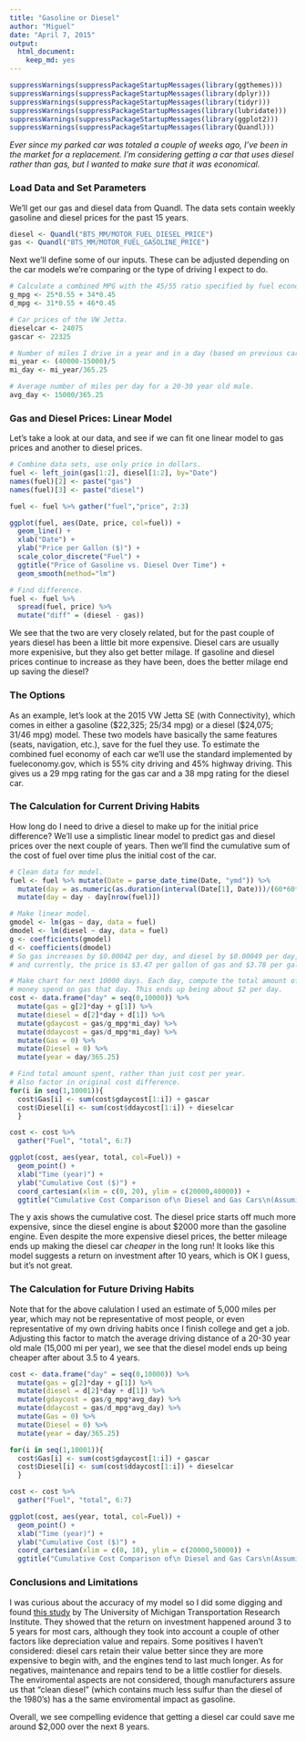```yaml
---
title: "Gasoline or Diesel"
author: "Miguel"
date: "April 7, 2015"
output:
  html_document:
    keep_md: yes
---
```


```r
suppressWarnings(suppressPackageStartupMessages(library(ggthemes)))
suppressWarnings(suppressPackageStartupMessages(library(dplyr)))
suppressWarnings(suppressPackageStartupMessages(library(tidyr)))
suppressWarnings(suppressPackageStartupMessages(library(lubridate)))
suppressWarnings(suppressPackageStartupMessages(library(ggplot2)))
suppressWarnings(suppressPackageStartupMessages(library(Quandl)))
```


*Ever since my parked car was totaled a couple of weeks ago, I've been in the market for a replacement. I'm considering getting a car that uses diesel rather than gas, but I wanted to make sure that it was economical.*

### Load Data and Set Parameters

We'll get our gas and diesel data from Quandl. The data sets contain weekly gasoline and diesel prices for the past 15 years.

```r
diesel <- Quandl("BTS_MM/MOTOR_FUEL_DIESEL_PRICE")
gas <- Quandl("BTS_MM/MOTOR_FUEL_GASOLINE_PRICE")
```

Next we'll define some of our inputs. These can be adjusted depending on the car models we're comparing or the type of driving I expect to do.

```r
# Calculate a combined MPG with the 45/55 ratio specified by fuel economy.gov:
g_mpg <- 25*0.55 + 34*0.45 
d_mpg <- 31*0.55 + 46*0.45

# Car prices of the VW Jetta.
dieselcar <- 24075 
gascar <- 22325

# Number of miles I drive in a year and in a day (based on previous car).
mi_year <- (40000-15000)/5
mi_day <- mi_year/365.25

# Average number of miles per day for a 20-30 year old male.
avg_day <- 15000/365.25
```

### Gas and Diesel Prices: Linear Model

Let's take a look at our data, and see if we can fit one linear model to gas prices and another to diesel prices.

```r
# Combine data sets, use only price in dollars.
fuel <- left_join(gas[1:2], diesel[1:2], by="Date")
names(fuel)[2] <- paste("gas")
names(fuel)[3] <- paste("diesel")

fuel <- fuel %>% gather("fuel","price", 2:3)

ggplot(fuel, aes(Date, price, col=fuel)) + 
  geom_line() + 
  xlab("Date") +
  ylab("Price per Gallon ($)") +  
  scale_color_discrete("Fuel") + 
  ggtitle("Price of Gasoline vs. Diesel Over Time") +
  geom_smooth(method="lm")

# Find difference.
fuel <- fuel %>% 
  spread(fuel, price) %>%
  mutate("diff" = (diesel - gas))
```

We see that the two are very closely related, but for the past couple of years diesel has been a little bit more expensive. Diesel cars are usually more expenisive, but they also get better milage. If gasoline and diesel prices continue to increase as they have been, does the better milage end up saving the diesel?

### The Options

As an example, let's look at the 2015 VW Jetta SE (with Connectivity), which comes in either a gasoline ($22,325; 25/34 mpg) or a diesel ($24,075; 31/46 mpg) model. These two models have basically the same features (seats, navigation, etc.), save for the fuel they use.  To estimate the combined fuel economy of each car we'll use the standard implemented by fueleconomy.gov, which is 55% city driving and 45% highway driving. This gives us a 29 mpg rating for the gas car and a 38 mpg rating for the diesel car. 

### The Calculation for Current Driving Habits

How long do I need to drive a diesel to make up for the initial price difference? We'll use a simplistic linear model to predict gas and diesel prices over the next couple of years. Then we'll find the cumulative sum of the cost of fuel over time plus the initial cost of the car. 

```r
# Clean data for model.
fuel <- fuel %>% mutate(Date = parse_date_time(Date, "ymd")) %>%
  mutate(day = as.numeric(as.duration(interval(Date[1], Date)))/(60*60*24)) %>%
  mutate(day = day - day[nrow(fuel)])

# Make linear model.
gmodel <- lm(gas ~ day, data = fuel)
dmodel <- lm(diesel ~ day, data = fuel)
g <- coefficients(gmodel)
d <- coefficients(dmodel)
# So gas increases by $0.00042 per day, and diesel by $0.00049 per day, 
# and currently, the price is $3.47 per gallon of gas and $3.78 per gallon of diesel.

# Make chart for next 10000 days. Each day, compute the total amount of
# money spend on gas that day. This ends up being about $2 per day.
cost <- data.frame("day" = seq(0,10000)) %>%
  mutate(gas = g[2]*day + g[1]) %>%
  mutate(diesel = d[2]*day + d[1]) %>%
  mutate(gdaycost = gas/g_mpg*mi_day) %>%
  mutate(ddaycost = gas/d_mpg*mi_day) %>%
  mutate(Gas = 0) %>%
  mutate(Diesel = 0) %>%
  mutate(year = day/365.25)

# Find total amount spent, rather than just cost per year.
# Also factor in original cost difference.
for(i in seq(1,10001)){
  cost$Gas[i] <- sum(cost$gdaycost[1:i]) + gascar
  cost$Diesel[i] <- sum(cost$ddaycost[1:i]) + dieselcar
  }

cost <- cost %>%
  gather("Fuel", "total", 6:7)

ggplot(cost, aes(year, total, col=Fuel)) + 
  geom_point() +
  xlab("Time (year)") + 
  ylab("Cumulative Cost ($)") +
  coord_cartesian(xlim = c(0, 20), ylim = c(20000,40000)) +
  ggtitle("Cumulative Cost Comparison of\n Diesel and Gas Cars\n(Assuming 5,000 mi per Year)")
```

The y axis shows the cumulative cost. The diesel price starts off much more expensive, since the diesel engine is about $2000 more than the gasoline engine. Even despite the more expensive diesel prices, the better mileage ends up making the diesel car *cheaper* in the long run! It looks like this model suggests a return on investment after 10 years, which is OK I guess, but it's not great.

### The Calculation for Future Driving Habits

Note that for the above calulation I used an estimate of 5,000 miles per year, which may not be representative of most people, or even representative of my own driving habits once I finish college and get a job. Adjusting this factor to match the average driving distance of a 20-30 year old male (15,000 mi per year), we see that the diesel model ends up being cheaper after about 3.5 to 4 years.

```r
cost <- data.frame("day" = seq(0,10000)) %>%
  mutate(gas = g[2]*day + g[1]) %>%
  mutate(diesel = d[2]*day + d[1]) %>%
  mutate(gdaycost = gas/g_mpg*avg_day) %>%
  mutate(ddaycost = gas/d_mpg*avg_day) %>%
  mutate(Gas = 0) %>%
  mutate(Diesel = 0) %>%
  mutate(year = day/365.25)

for(i in seq(1,10001)){
  cost$Gas[i] <- sum(cost$gdaycost[1:i]) + gascar
  cost$Diesel[i] <- sum(cost$ddaycost[1:i]) + dieselcar
  }

cost <- cost %>%
  gather("Fuel", "total", 6:7)

ggplot(cost, aes(year, total, col=Fuel)) + 
  geom_point() +
  xlab("Time (year)") + 
  ylab("Cumulative Cost ($)") +
  coord_cartesian(xlim = c(0, 10), ylim = c(20000,50000)) +
  ggtitle("Cumulative Cost Comparison of\n Diesel and Gas Cars\n(Assuming 15,000 mi per Year)")
```

### Conclusions and Limitations

I was curious about the accuracy of my model so I did some digging and found [this study](http://www.dieselforum.org/files/dmfile/20130311_cd_umtritcofinalreport_dd2017.pdf) by The University of Michigan Transportation Research Institute. They showed that the return on investment happened around 3 to 5 years for most cars, although they took into account a couple of other factors like depreciation value and repairs. Some positives I haven't considered: diesel cars retain their value better since they are more expensive to begin with, and the engines tend to last much longer. As for negatives, maintenance and repairs tend to be a little costlier for diesels. The enviromental aspects are not considered, though manufacturers assure us that "clean diesel" (which contains much less sulfur than the diesel of the 1980's) has a the same enviromental impact as gasoline. 

Overall, we see compelling evidence that getting a diesel car could save me around $2,000 over the next 8 years. 

